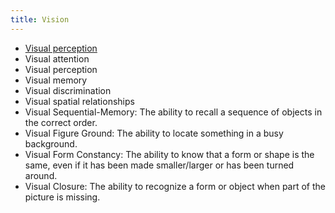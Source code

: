 ```yaml
---
title: Vision
---
```



- [Visual perception]({{< var ref-perception.visual >}})
- Visual attention
- Visual perception
- Visual memory
- Visual discrimination
- Visual spatial relationships
- Visual Sequential-Memory: The ability to recall a sequence of objects in the correct order.
- Visual Figure Ground: The ability to locate something in a busy background.
- Visual Form Constancy: The ability to know that a form or shape is the same, even if it has been made smaller/larger or has been turned around.
- Visual Closure: The ability to recognize a form or object when part of the picture is missing.